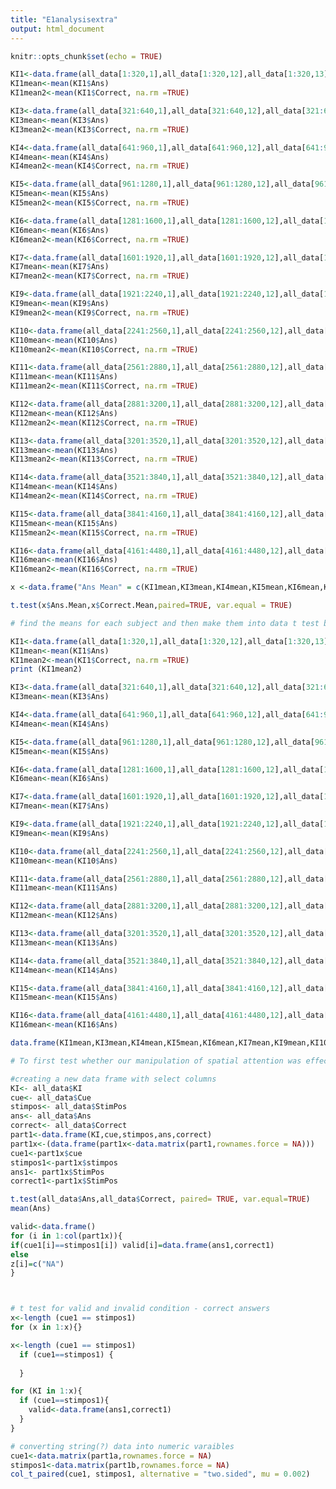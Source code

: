```yaml
---
title: "E1analysisextra"
output: html_document
---
```


```r
knitr::opts_chunk$set(echo = TRUE)
```


```r
KI1<-data.frame(all_data[1:320,1],all_data[1:320,12],all_data[1:320,13] )
KI1mean<-mean(KI1$Ans)
KI1mean2<-mean(KI1$Correct, na.rm =TRUE)

KI3<-data.frame(all_data[321:640,1],all_data[321:640,12],all_data[321:640,13] )
KI3mean<-mean(KI3$Ans)
KI3mean2<-mean(KI3$Correct, na.rm =TRUE)

KI4<-data.frame(all_data[641:960,1],all_data[641:960,12],all_data[641:960,13] )
KI4mean<-mean(KI4$Ans)
KI4mean2<-mean(KI4$Correct, na.rm =TRUE)

KI5<-data.frame(all_data[961:1280,1],all_data[961:1280,12],all_data[961:1280,13] )
KI5mean<-mean(KI5$Ans)
KI5mean2<-mean(KI5$Correct, na.rm =TRUE)

KI6<-data.frame(all_data[1281:1600,1],all_data[1281:1600,12],all_data[1281:1600,13] )
KI6mean<-mean(KI6$Ans)
KI6mean2<-mean(KI6$Correct, na.rm =TRUE)

KI7<-data.frame(all_data[1601:1920,1],all_data[1601:1920,12],all_data[1601:1920,13] )
KI7mean<-mean(KI7$Ans)
KI7mean2<-mean(KI7$Correct, na.rm =TRUE)

KI9<-data.frame(all_data[1921:2240,1],all_data[1921:2240,12],all_data[1921:2240,13] )
KI9mean<-mean(KI9$Ans)
KI9mean2<-mean(KI9$Correct, na.rm =TRUE)

KI10<-data.frame(all_data[2241:2560,1],all_data[2241:2560,12],all_data[2241:2560,13] )
KI10mean<-mean(KI10$Ans)
KI10mean2<-mean(KI10$Correct, na.rm =TRUE)

KI11<-data.frame(all_data[2561:2880,1],all_data[2561:2880,12],all_data[2561:2880,13] )
KI11mean<-mean(KI11$Ans)
KI11mean2<-mean(KI11$Correct, na.rm =TRUE)

KI12<-data.frame(all_data[2881:3200,1],all_data[2881:3200,12],all_data[2881:3200,13] )
KI12mean<-mean(KI12$Ans)
KI12mean2<-mean(KI12$Correct, na.rm =TRUE)

KI13<-data.frame(all_data[3201:3520,1],all_data[3201:3520,12],all_data[3201:3520,13] )
KI13mean<-mean(KI13$Ans)
KI13mean2<-mean(KI13$Correct, na.rm =TRUE)

KI14<-data.frame(all_data[3521:3840,1],all_data[3521:3840,12],all_data[3521:3840,13] )
KI14mean<-mean(KI14$Ans)
KI14mean2<-mean(KI14$Correct, na.rm =TRUE)

KI15<-data.frame(all_data[3841:4160,1],all_data[3841:4160,12],all_data[3841:4160,13] )
KI15mean<-mean(KI15$Ans)
KI15mean2<-mean(KI15$Correct, na.rm =TRUE)

KI16<-data.frame(all_data[4161:4480,1],all_data[4161:4480,12],all_data[4161:4480,13] )
KI16mean<-mean(KI16$Ans)
KI16mean2<-mean(KI16$Correct, na.rm =TRUE)

x <-data.frame("Ans Mean" = c(KI1mean,KI3mean,KI4mean,KI5mean,KI6mean,KI7mean,KI9mean,KI10mean,KI11mean,KI12mean,KI13mean,KI14mean,KI15mean,KI16mean),"Correct Mean" = c(KI1mean2,KI3mean2,KI4mean2,KI5mean2,KI6mean2,KI7mean2,KI9mean2,KI10mean2,KI11mean2,KI12mean2,KI13mean2,KI14mean2,KI15mean2,KI16mean2))

t.test(x$Ans.Mean,x$Correct.Mean,paired=TRUE, var.equal = TRUE)
```













```r
# find the means for each subject and then make them into data t test between Ans and Correct 

KI1<-data.frame(all_data[1:320,1],all_data[1:320,12],all_data[1:320,13] )
KI1mean<-mean(KI1$Ans)
KI1mean2<-mean(KI1$Correct, na.rm =TRUE)
print (KI1mean2)

KI3<-data.frame(all_data[321:640,1],all_data[321:640,12],all_data[321:640,13] )
KI3mean<-mean(KI3$Ans)

KI4<-data.frame(all_data[641:960,1],all_data[641:960,12],all_data[641:960,13] )
KI4mean<-mean(KI4$Ans)

KI5<-data.frame(all_data[961:1280,1],all_data[961:1280,12],all_data[961:1280,13] )
KI5mean<-mean(KI5$Ans)

KI6<-data.frame(all_data[1281:1600,1],all_data[1281:1600,12],all_data[1281:1600,13] )
KI6mean<-mean(KI6$Ans)

KI7<-data.frame(all_data[1601:1920,1],all_data[1601:1920,12],all_data[1601:1920,13] )
KI7mean<-mean(KI7$Ans)

KI9<-data.frame(all_data[1921:2240,1],all_data[1921:2240,12],all_data[1921:2240,13] )
KI9mean<-mean(KI9$Ans)

KI10<-data.frame(all_data[2241:2560,1],all_data[2241:2560,12],all_data[2241:2560,13] )
KI10mean<-mean(KI10$Ans)

KI11<-data.frame(all_data[2561:2880,1],all_data[2561:2880,12],all_data[2561:2880,13] )
KI11mean<-mean(KI11$Ans)

KI12<-data.frame(all_data[2881:3200,1],all_data[2881:3200,12],all_data[2881:3200,13] )
KI12mean<-mean(KI12$Ans)

KI13<-data.frame(all_data[3201:3520,1],all_data[3201:3520,12],all_data[3201:3520,13] )
KI13mean<-mean(KI13$Ans)

KI14<-data.frame(all_data[3521:3840,1],all_data[3521:3840,12],all_data[3521:3840,13] )
KI14mean<-mean(KI14$Ans)

KI15<-data.frame(all_data[3841:4160,1],all_data[3841:4160,12],all_data[3841:4160,13] )
KI15mean<-mean(KI15$Ans)

KI16<-data.frame(all_data[4161:4480,1],all_data[4161:4480,12],all_data[4161:4480,13] )
KI16mean<-mean(KI16$Ans)

data.frame(KI1mean,KI3mean,KI4mean,KI5mean,KI6mean,KI7mean,KI9mean,KI10mean,KI11mean,KI12mean,KI13mean,KI14mean,KI15mean,KI16mean)


```




```r
# To first test whether our manipulation of spatial attention was effective, we analysed the effect of the cue on the accuracy in the main task. We found a significant difference in correct answers between the valid and invalid condition (t(13)=−3.96, p=.002, d=1.06; The average correct response in the valid condition was 77.71% and in the invalid condition 62.65%).

#creating a new data frame with select columns 
KI<- all_data$KI
cue<- all_data$Cue
stimpos<- all_data$StimPos
ans<- all_data$Ans
correct<- all_data$Correct
part1<-data.frame(KI,cue,stimpos,ans,correct)
part1x<-(data.frame(part1x<-data.matrix(part1,rownames.force = NA)))
cue1<-part1x$cue
stimpos1<-part1x$stimpos
ans1<- part1x$StimPos
correct1<-part1x$StimPos

t.test(all_data$Ans,all_data$Correct, paired= TRUE, var.equal=TRUE)
mean(Ans)

valid<-data.frame()
for (i in 1:col(part1x)){ 
if(cue1[i]==stimpos1[i]) valid[i]=data.frame(ans1,correct1)
else 
z[i]=c("NA") 
} 



# t test for valid and invalid condition - correct answers 
x<-length (cue1 == stimpos1)
for (x in 1:x){}
```


```r
x<-length (cue1 == stimpos1)
  if (cue1==stimpos1) {
    
  }

for (KI in 1:x){
  if (cue1==stimpos1){
    valid<-data.frame(ans1,correct1)
  }
}
```









```r
# converting string(?) data into numeric varaibles 
cue1<-data.matrix(part1a,rownames.force = NA)
stimpos1<-data.matrix(part1b,rownames.force = NA)
col_t_paired(cue1, stimpos1, alternative = "two.sided", mu = 0.002)
```


